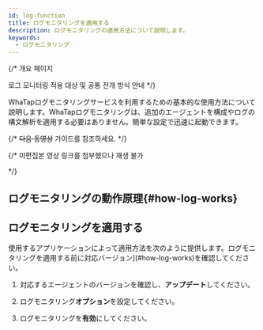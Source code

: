 ```yaml
---
id: log-function
title: ログモニタリングを適用する
description: ログモニタリングの適用方法について説明します。
keywords:
  - ログモニタリング
---
```


{/* 개요 페이지 

로그 모니터링 적용 대상 및 공통 전개 방식 안내 */}

WhaTapログモニタリングサービスを利用するための基本的な使用方法について説明します。WhaTapログモニタリングは、追加のエージェントを構成やログの構文解析を適用する必要はありません。簡単な設定で迅速に起動できます。 

{/* 
~~다음 동영상~~ 가이드를 참조하세요. */}

{/* 미편집본 영상 링크를 첨부했으나 재생 불가

<Videos url="https://drive.google.com/file/d/1Wi0NUG_ess-986yDsdScu7r3-QdWb1cf/preview" />

*/}

## ログモニタリングの動作原理{#how-log-works}


<Logbasics />

## ログモニタリングを適用する

使用するアプリケーションによって適用方法を次のように提供します。ログモニタリングを適用する前に対応バージョン](#how-log-works)を確認してください。 

1. 対応するエージェントのバージョンを確認し、**アップデート**してください。

2. ログモニタリング**オプション**を設定してください。

3. ログモニタリングを**有効**にしてください。


<DocCardList/>
